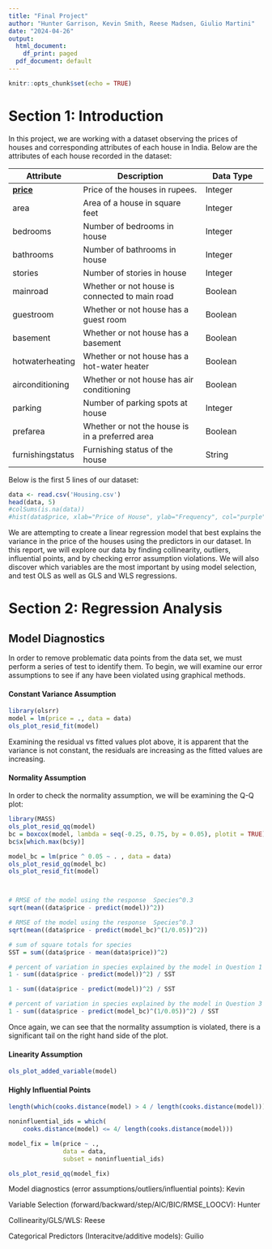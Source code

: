 ```yaml
---
title: "Final Project"
author: "Hunter Garrison, Kevin Smith, Reese Madsen, Giulio Martini"
date: "2024-04-26"
output:
  html_document:
    df_print: paged
  pdf_document: default
---
```


```r
knitr::opts_chunk$set(echo = TRUE)
```

# Section 1: Introduction

In this project, we are working with a dataset observing the prices of houses and corresponding attributes of each house in India. Below are the attributes of each house recorded in the dataset:

| Attribute               | Description                                     | Data Type |
|------------------|------------------------------------|------------------|
| [**price**]{.underline} | Price of the houses in rupees.                  | Integer   |
| area                    | Area of a house in square feet                  | Integer   |
| bedrooms                | Number of bedrooms in house                     | Integer   |
| bathrooms               | Number of bathrooms in house                    | Integer   |
| stories                 | Number of stories in house                      | Integer   |
| mainroad                | Whether or not house is connected to main road  | Boolean   |
| guestroom               | Whether or not house has a guest room           | Boolean   |
| basement                | Whether or not house has a basement             | Boolean   |
| hotwaterheating         | Whether or not house has a hot-water heater     | Boolean   |
| airconditioning         | Whether or not house has air conditioning       | Boolean   |
| parking                 | Number of parking spots at house                | Integer   |
| prefarea                | Whether or not the house is in a preferred area | Boolean   |
| furnishingstatus        | Furnishing status of the house                  | String    |

Below is the first 5 lines of our dataset:

```r
data <- read.csv('Housing.csv')
head(data, 5)
#colSums(is.na(data))
#hist(data$price, xlab="Price of House", ylab="Frequency", col="purple")
```

We are attempting to create a linear regression model that best explains the variance in the price of the houses using the predictors in our dataset. In this report, we will explore our data by finding collinearity, outliers, influential points, and by checking error assumption violations. We will also discover which variables are the most important by using model selection, and test OLS as well as GLS and WLS regressions.

# Section 2: Regression Analysis

## Model Diagnostics

In order to remove problematic data points from the data set, we must perform a series of test to identify them. To begin, we will examine our error assumptions to see if any have been violated using graphical methods.

#### Constant Variance Assumption

```r
library(olsrr)
model = lm(price = ., data = data)
ols_plot_resid_fit(model)
```

Examining the residual vs fitted values plot above, it is apparent that the variance is not constant, the residuals are increasing as the fitted values are increasing.

#### Normality Assumption

In order to check the normality assumption, we will be examining the Q-Q plot:

```r
library(MASS)
ols_plot_resid_qq(model)
bc = boxcox(model, lambda = seq(-0.25, 0.75, by = 0.05), plotit = TRUE)
bc$x[which.max(bc$y)]

model_bc = lm(price ^ 0.05 ~ . , data = data)
ols_plot_resid_qq(model_bc)
ols_plot_resid_fit(model)



# RMSE of the model using the response  Species^0.3 
sqrt(mean((data$price - predict(model))^2))

# RMSE of the model using the response  Species^0.3 
sqrt(mean((data$price - predict(model_bc)^(1/0.05))^2))

# sum of square totals for species
SST = sum((data$price - mean(data$price))^2)

# percent of variation in species explained by the model in Question 1
1 - sum((data$price - predict(model))^2) / SST

1 - sum((data$price - predict(model))^2) / SST

# percent of variation in species explained by the model in Question 3
1 - sum((data$price - predict(model_bc)^(1/0.05))^2) / SST
```

Once again, we can see that the normality assumption is violated, there is a significant tail on the right hand side of the plot.

#### Linearity Assumption

```r
ols_plot_added_variable(model)
```

#### Highly Influential Points

```r
length(which(cooks.distance(model) > 4 / length(cooks.distance(model))))
```

```r
noninfluential_ids = which(
    cooks.distance(model) <= 4/ length(cooks.distance(model)))

model_fix = lm(price ~ ., 
               data = data,
               subset = noninfluential_ids)

ols_plot_resid_qq(model_fix)
```

Model diagnostics (error assumptions/outliers/influential points): Kevin

Variable Selection (forward/backward/step/AIC/BIC/RMSE_LOOCV): Hunter

Collinearity/GLS/WLS: Reese

Categorical Predictors (Interacitve/additive models): Guilio
